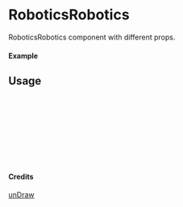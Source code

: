 
<Meta of={RoboticsRobotics} title="unDraw/RoboticsRobotics" />

# RoboticsRobotics

RoboticsRobotics component with different props.

#### Example

<Canvas of={RoboticsRobotics.Primary} />

## Usage

```ts
import { RoboticsRobotics } from "yadl-ui";

const Example = () => {
  return (
      <RoboticsRobotics />
  );
};

export default Example;
```

#### Credits
[unDraw](https://undraw.co/illustrations)
